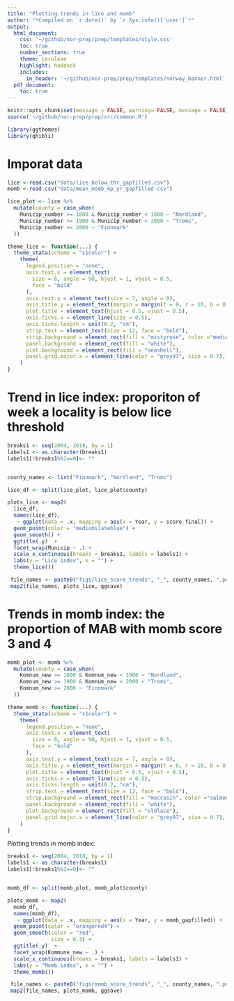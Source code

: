 ```yaml
---
title: "Plotting trends in lice and momb"
author: "*Compiled on `r date()` by `r Sys.info()['user']`*"
output: 
  html_document:
    css: '~/github/nor-prep/prep/templates/style.css'
    toc: true
    number_sections: true
    theme: cerulean
    highlight: haddock
    includes: 
      in_header: '~/github/nor-prep/prep/templates/norway_banner.html'
  pdf_document:
    toc: true
---
```


```r
knitr::opts_chunk$set(message = FALSE, warning= FALSE, message = FALSE)
source('~/github/nor-prep/prep/src/common.R')
```

```r
library(ggthemes)
library(ghibli)
```

# Imporat data
```r
lice <-read.csv("data/lice_below_thr_gapfilled.csv") 
momb <-read.csv("data/mean_momb_mp_yr_gapfilled.csv")
```

```r
lice_plot <- lice %>% 
  mutate(county = case_when(
    Municip_number >= 1800 & Municip_number < 1900 ~ "Nordland",
    Municip_number >= 1900 & Municip_number < 2000 ~ "Troms",
    Municip_number >= 2000 ~ "Finnmark"
  ))
```


```r
theme_lice <- function(...) {
  theme_stata(scheme = "s1color") +
    theme(
      legend.position = "none",
      axis.text.x = element_text(
        size = 6, angle = 90, hjust = 1, vjust = 0.5,
        face = "bold"
      ),
      axis.text.y = element_text(size = 7, angle = 0),
      axis.title.y = element_text(margin = margin(t = 0, r = 10, b = 0, l = 0)),
      plot.title = element_text(hjust = 0.5, vjust = 0.5),
      axis.ticks.x = element_line(size = 0.5),
      axis.ticks.length = unit(0.2, "cm"),
      strip.text = element_text(size = 12, face = "bold"),
      strip.background = element_rect(fill = "mistyrose", color ="mediumvioletred"),
      panel.background = element_rect(fill = "white"),
      plot.background = element_rect(fill = "seashell"),
      panel.grid.major.x = element_line(color = "grey97", size = 0.7),
    )
}
```

# Trend in lice index: proporiton of week a locality is below lice threshold
```r
breaks1 <- seq(2004, 2018, by = 1)
labels1 <- as.character(breaks1)
labels1[!breaks1%%2==0]<- ""


county_names <- list("Finnmark", "Nordland", "Troms")

lice_df <- split(lice_plot, lice_plot$county)

plots_lice <- map2(
  lice_df, 
  names(lice_df),
   ~ ggplot(data = .x, mapping = aes(x = Year, y = score_final)) +
  geom_point(color = "mediumslateblue") +
  geom_smooth() +
  ggtitle(.y)  +
  facet_wrap(Municip ~ .) +
  scale_x_continuous(breaks = breaks1, labels = labels1) +
  labs(y = "Lice index", x = "") +
  theme_lice())

 file_names <- paste0("figs/lice_score_trends", "_", county_names, ".pdf")
 map2(file_names, plots_lice, ggsave)
```

# Trends in momb  index: the proportion of MAB with momb score 3 and 4

```r
momb_plot <- momb %>% 
  mutate(county = case_when(
    Komnum_new >= 1800 & Komnum_new < 1900 ~ "Nordland",
    Komnum_new >= 1900 & Komnum_new < 2000 ~ "Troms",
    Komnum_new >= 2000 ~ "Finnmark"
  ))
```


```r
theme_momb <- function(...) {
  theme_stata(scheme = "s1color") +
    theme(
      legend.position = "none",
      axis.text.x = element_text(
        size = 6, angle = 90, hjust = 1, vjust = 0.5,
        face = "bold"
      ),
      axis.text.y = element_text(size = 7, angle = 0),
      axis.title.y = element_text(margin = margin(t = 0, r = 10, b = 0, l = 0)),
      plot.title = element_text(hjust = 0.5, vjust = 0.5),
      axis.ticks.x = element_line(size = 0.5),
      axis.ticks.length = unit(0.2, "cm"),
      strip.text = element_text(size = 12, face = "bold"),
      strip.background = element_rect(fill = "moccasin", color ="salmon4"),
      panel.background = element_rect(fill = "white"),
      plot.background = element_rect(fill = "oldlace"),
      panel.grid.major.x = element_line(color = "grey97", size = 0.7),
    )
}
```

Plotting trends in momb index:
```r
breaks1 <- seq(2004, 2018, by = 1)
labels1 <- as.character(breaks1)
labels1[!breaks1%%2==0]<- ""


momb_df <- split(momb_plot, momb_plot$county)

plots_momb <- map2(
  momb_df, 
  names(momb_df),
   ~ ggplot(data = .x, mapping = aes(x = Year, y = momb_gapfilled)) +
  geom_point(color = "orangered4") +
  geom_smooth(color = "red",
              size = 0.3) +
  ggtitle(.y)  +
  facet_wrap(Kommune_new ~ .) +
  scale_x_continuous(breaks = breaks1, labels = labels1) +
  labs(y = "Momb index", x = "") +
  theme_momb())

 file_names <- paste0("figs/momb_score_trends", "_", county_names, ".pdf")
 map2(file_names, plots_momb, ggsave)
 
```

